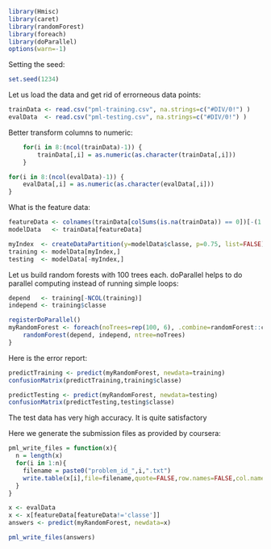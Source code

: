 
```r
library(Hmisc)
library(caret)
library(randomForest)
library(foreach)
library(doParallel)
options(warn=-1)
```


Setting the seed:

```r
set.seed(1234)
```

Let us load the data and get rid of errorneous data points:

```r
trainData <- read.csv("pml-training.csv", na.strings=c("#DIV/0!") )
evalData  <- read.csv("pml-testing.csv", na.strings=c("#DIV/0!") )
```

Better transform columns to numeric:

```r
    for(i in 8:(ncol(trainData)-1)) {
        trainData[,i] = as.numeric(as.character(trainData[,i]))
    }

for(i in 8:(ncol(evalData)-1)) {
    evalData[,i] = as.numeric(as.character(evalData[,i]))
}
```

What is the feature data:

```r
featureData <- colnames(trainData[colSums(is.na(trainData)) == 0])[-(1:7)]
modelData   <- trainData[featureData]

myIndex  <- createDataPartition(y=modelData$classe, p=0.75, list=FALSE)
training <- modelData[myIndex,]
testing  <- modelData[-myIndex,]
```
Let us build random forests with 100 trees each. doParallel helps to do parallel computing instead of running simple loops:

```r
depend   <- training[-NCOL(training)]
independ <- training$classe

registerDoParallel()
myRandomForest <- foreach(noTrees=rep(100, 6), .combine=randomForest::combine, .packages='randomForest') %dopar% {
    randomForest(depend, independ, ntree=noTrees) 
}
```
Here is the error report:

```r
predictTraining <- predict(myRandomForest, newdata=training)
confusionMatrix(predictTraining,training$classe)

predictTesting <- predict(myRandomForest, newdata=testing)
confusionMatrix(predictTesting,testing$classe)
```

The test data has very high accuracy. It is quite satisfactory

Here we generate the submission files as provided by coursera:

```r
pml_write_files = function(x){
  n = length(x)
  for(i in 1:n){
    filename = paste0("problem_id_",i,".txt")
    write.table(x[i],file=filename,quote=FALSE,row.names=FALSE,col.names=FALSE)
  }
}

x <- evalData
x <- x[featureData[featureData!='classe']]
answers <- predict(myRandomForest, newdata=x)

pml_write_files(answers)
```
